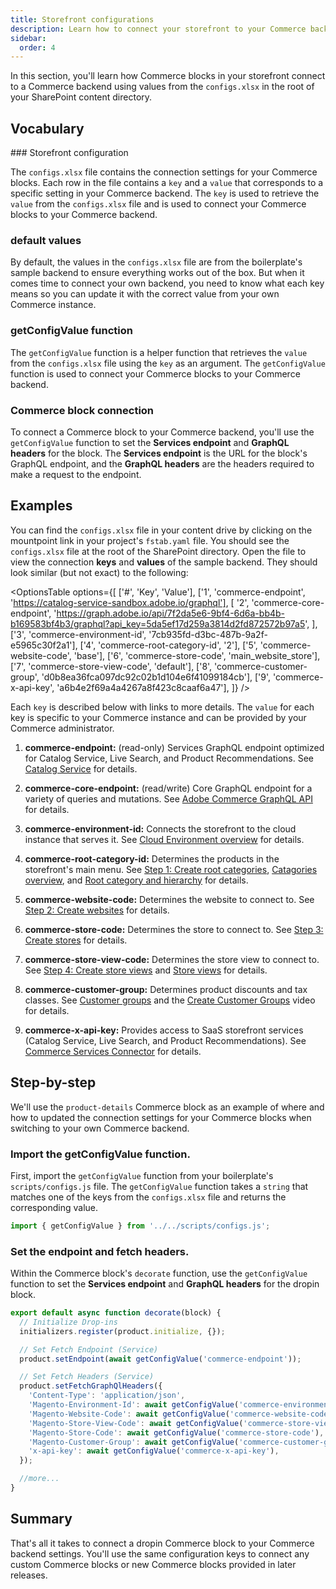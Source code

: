 ```yaml
---
title: Storefront configurations
description: Learn how to connect your storefront to your Commerce backend.
sidebar:
  order: 4
---
```



In this section, you'll learn how Commerce blocks in your storefront connect to a Commerce backend using values from the `configs.xlsx` in the root of your SharePoint content directory.

## Vocabulary

<Vocabulary>
### Storefront configuration

The `configs.xlsx` file contains the connection settings for your Commerce blocks. Each row in the file contains a `key` and a `value` that corresponds to a specific setting in your Commerce backend. The `key` is used to retrieve the `value` from the `configs.xlsx` file and is used to connect your Commerce blocks to your Commerce backend.

### default values

By default, the values in the `configs.xlsx` file are from the boilerplate's sample backend to ensure everything works out of the box. But when it comes time to connect your own backend, you need to know what each key means so you can update it with the correct value from your own Commerce instance.

### getConfigValue function

The `getConfigValue` function is a helper function that retrieves the `value` from the `configs.xlsx` file using the `key` as an argument. The `getConfigValue` function is used to connect your Commerce blocks to your Commerce backend.

### Commerce block connection

To connect a Commerce block to your Commerce backend, you'll use the `getConfigValue` function to set the **Services endpoint** and **GraphQL headers** for the block. The **Services endpoint** is the URL for the block's GraphQL endpoint, and the **GraphQL headers** are the headers required to make a request to the endpoint.

</Vocabulary>

## Examples

You can find the `configs.xlsx` file in your content drive by clicking on the mountpoint link in your project's `fstab.yaml` file. You should see the `configs.xlsx` file at the root of the SharePoint directory. Open the file to view the connection **keys** and **values** of the sample backend. They should look similar (but not exact) to the following:

<OptionsTable
  options={[
    ['#', 'Key', 'Value'],
    ['1', 'commerce-endpoint', 'https://catalog-service-sandbox.adobe.io/graphql'],
    [
      '2',
      'commerce-core-endpoint',
      'https://graph.adobe.io/api/7f2da5e6-9bf4-6d6a-bb4b-b169583bf4b3/graphql?api_key=5da5ef17d259a3814d2fd872572b97a5',
    ],
    ['3', 'commerce-environment-id', '7cb935fd-d3bc-487b-9a2f-e5965c30f2a1'],
    ['4', 'commerce-root-category-id', '2'],
    ['5', 'commerce-website-code', 'base'],
    ['6', 'commerce-store-code', 'main_website_store'],
    ['7', 'commerce-store-view-code', 'default'],
    ['8', 'commerce-customer-group', 'd0b8ea36fca097dc92c02b1d104e6f41099184cb'],
    ['9', 'commerce-x-api-key', 'a6b4e2f69a4a4267a8f423c8caaf6a47'],
  ]}
/>

Each `key` is described below with links to more details. The `value` for each key is specific to your Commerce instance and can be provided by your Commerce administrator.

<Callouts>

1. **commerce-endpoint:** (read-only) Services GraphQL endpoint optimized for Catalog Service, Live Search, and Product Recommendations. See [Catalog Service](https://experienceleague.adobe.com/en/docs/commerce-merchant-services/catalog-service/guide-overview) for details.

1. **commerce-core-endpoint:** (read/write) Core GraphQL endpoint for a variety of queries and mutations. See [Adobe Commerce GraphQL API](https://developer.adobe.com/commerce/webapi/graphql/reference/) for details.

1. **commerce-environment-id:** Connects the storefront to the cloud instance that serves it. See [Cloud Environment overview](https://experienceleague.adobe.com/docs/commerce-cloud-service/user-guide/project/overview.html?lang=en#environment-overview) for details.

1. **commerce-root-category-id:** Determines the products in the storefront's main menu. See [Step 1: Create root categories](https://experienceleague.adobe.com/docs/commerce-operations/configuration-guide/multi-sites/ms-admin.html?lang=en#step-1%3A-create-root-categories), [Catagories overview](https://experienceleague.adobe.com/docs/commerce-admin/catalog/categories/categories.html), and [Root category and hierarchy](https://experienceleague.adobe.com/docs/commerce-admin/catalog/categories/category-root.html?lang=en) for details.

1. **commerce-website-code:** Determines the website to connect to. See [Step 2: Create websites](https://experienceleague.adobe.com/docs/commerce-operations/configuration-guide/multi-sites/ms-admin.html?lang=en#step-2%3A-create-websites) for details.

1. **commerce-store-code:** Determines the store to connect to. See [Step 3: Create stores](https://experienceleague.adobe.com/docs/commerce-operations/configuration-guide/multi-sites/ms-admin.html?lang=en#step-3%3A-create-stores) for details.

1. **commerce-store-view-code:** Determines the store view to connect to. See [Step 4: Create store views](https://experienceleague.adobe.com/docs/commerce-operations/configuration-guide/multi-sites/ms-admin.html?lang=en#step-4%3A-create-store-views) and [Store views](https://experienceleague.adobe.com/docs/commerce-admin/stores-sales/site-store/store-views.html?lang=en) for details.

1. **commerce-customer-group:** Determines product discounts and tax classes. See [Customer groups](https://experienceleague.adobe.com/docs/commerce-admin/customers/customer-groups.html?lang=en) and the [Create Customer Groups](https://experienceleague.adobe.com/docs/commerce-learn/tutorials/customers/customer-groups.html?lang=en) video for details.

1. **commerce-x-api-key:** Provides access to SaaS storefront services (Catalog Service, Live Search, and Product Recommendations). See [Commerce Services Connector](https://experienceleague.adobe.com/docs/commerce-merchant-services/user-guides/integration-services/saas.html?lang=en) for details.

</Callouts>

## Step-by-step

We'll use the `product-details` Commerce block as an example of where and how to updated the connection settings for your Commerce blocks when switching to your own Commerce backend.

<Tasks>

<Task>

### Import the getConfigValue function.

First, import the `getConfigValue` function from your boilerplate's `scripts/configs.js` file. The `getConfigValue` function takes a `string` that matches one of the keys from the `configs.xlsx` file and returns the corresponding value.

```javascript
import { getConfigValue } from '../../scripts/configs.js';
```

</Task>

<Task>

### Set the endpoint and fetch headers.

Within the Commerce block's `decorate` function, use the `getConfigValue` function to set the **Services endpoint** and **GraphQL headers** for the dropin block.

```javascript
export default async function decorate(block) {
  // Initialize Drop-ins
  initializers.register(product.initialize, {});

  // Set Fetch Endpoint (Service)
  product.setEndpoint(await getConfigValue('commerce-endpoint'));

  // Set Fetch Headers (Service)
  product.setFetchGraphQlHeaders({
    'Content-Type': 'application/json',
    'Magento-Environment-Id': await getConfigValue('commerce-environment-id'),
    'Magento-Website-Code': await getConfigValue('commerce-website-code'),
    'Magento-Store-View-Code': await getConfigValue('commerce-store-view-code'),
    'Magento-Store-Code': await getConfigValue('commerce-store-code'),
    'Magento-Customer-Group': await getConfigValue('commerce-customer-group'),
    'x-api-key': await getConfigValue('commerce-x-api-key'),
  });

  //more...
}
```

</Task>

</Tasks>

## Summary

That's all it takes to connect a dropin Commerce block to your Commerce backend settings. You'll use the same configuration keys to connect any custom Commerce blocks or new Commerce blocks provided in later releases.
